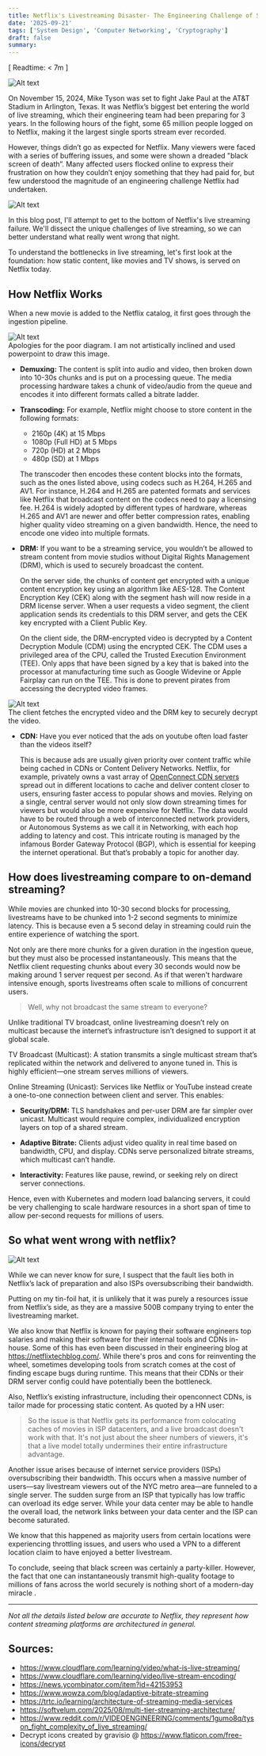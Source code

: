 ```yaml
---
title: Netflix's Livestreaming Disaster- The Engineering Challenge of Streaming at Scale
date: '2025-09-21'
tags: ['System Design', 'Computer Networking', 'Cryptography']
draft: false
summary:
---
```


[ Readtime: \< 7m ]


<div style={{ display: 'flex', justifyContent: 'center' }}>
  <img src="/static/images/tyson-v-paul.png" alt="Alt text" style={{ width: '50%' }} />
</div>

On November 15, 2024, Mike Tyson was set to fight Jake Paul at the AT&T Stadium in Arlington, Texas. It was Netflix’s biggest bet entering the world of live streaming, which their engineering team had been preparing for 3 years. In the following hours of the fight, some 65 million people logged on to Netflix, making it the largest single sports stream ever recorded.


However, things didn’t go as expected for Netflix. Many viewers were faced with a series of buffering issues, and some were shown a dreaded "black screen of death”. Many affected users flocked online to express their frustration on how they couldn’t enjoy something that they had paid for, but few understood the magnitude of an engineering challenge Netflix had undertaken.

<div style={{ display: 'flex', justifyContent: 'center' }}>
  <img src="/static/images/netflix-tv.png" alt="Alt text" style={{ width: '75%' }} />
</div>

In this blog post, I'll attempt to get to the bottom of Netflix's live streaming failure. We'll dissect the unique challenges of live streaming, so we can better understand what really went wrong that night.


To understand the bottlenecks in live streaming, let's first look at the foundation: how static content, like movies and TV shows, is served on Netflix today.

## How Netflix Works

When a new movie is added to the Netflix catalog, it first goes through the ingestion pipeline.

<div style={{ display: 'flex', justifyContent: 'center' }}>
  <img src="/static/images/content-ingestion.png" alt="Alt text" style={{ width: '120%' }} />
</div>
<span style={{ color: 'grey', fontSize: '0.8em', display: 'block', textAlign: 'center' }}>
  Apologies for the poor diagram. I am not artistically inclined and used powerpoint to draw this image.
</span>


 - __Demuxing:__  The content is split into audio and video, then broken down into 10-30s chunks and is put on a processing queue. The media processing hardware takes a chunk of video/audio from the queue and encodes it into different formats called a bitrate ladder.
 - __Transcoding:__ For example, Netflix might choose to store content in the following formats:
    - 2160p (4K) at 15 Mbps
    - 1080p (Full HD) at 5 Mbps
    - 720p (HD) at 2 Mbps
    - 480p (SD) at 1 Mbps

    The transcoder then encodes these content blocks into the formats, such as the ones listed above, using codecs such as H.264, H.265 and AV1. For instance, H.264 and H.265 are patented formats and services like Netflix that broadcast content on the codecs need to pay a licensing fee. H.264 is widely adopted by different types of hardware, whereas H.265 and AV1 are newer and offer better compression rates, enabling higher quality video streaming on a given bandwidth. Hence, the need to encode one video into multiple formats. 
 - __DRM:__ If you want to be a streaming service, you wouldn’t be allowed to stream content from movie studios without Digital Rights Management (DRM), which is used to securely broadcast the content.
   
   On the server side, the chunks of content get encrypted with a unique content encryption key using an algorithm like AES-128. The Content Encryption Key (CEK) along with the segment hash will now reside in a DRM license server. When a user requests a video segment, the client application sends its  credentials to this DRM server, and gets the CEK key encrypted with a Client Public Key. 

   On the client side, the DRM-encrypted video is decrypted by a Content Decryption Module (CDM) using the encrypted CEK. The CDM uses a privileged area of the CPU, called the Trusted Execution Environment (TEE). Only apps that have been signed by a key that is baked into the processor at manufacturing time such as Google Widevine or Apple Fairplay can run on the TEE. This is done to prevent pirates from accessing the decrypted video frames. 

  <div style={{ display: 'flex', justifyContent: 'center' }}>
  <img src="/static/images/decryption.png" alt="Alt text" style={{ width: '120%' }} />
  </div>
  <span style={{ color: 'grey', fontSize: '0.8em', display: 'block', textAlign: 'center' }}>
  The client fetches the encrypted video and the DRM key to securely decrypt the video.
  </span>

 - __CDN:__ Have you ever noticed that the ads on youtube often load faster than the videos itself? 

   This is because ads are usually given priority over content traffic while being cached in CDNs or Content Delivery Networks. Netflix, for example, privately owns a vast array of [OpenConnect CDN servers](https://openconnect.netflix.com/en/?utm_referrer=https://www.google.com/) spread out in different locations to cache and deliver content closer to users, ensuring faster access to popular shows and movies. Relying on a single, central server would not only slow down streaming times for viewers but would also be more expensive for Netflix. The data would have to be routed through a web of interconnected network providers, or Autonomous Systems as we call it in Networking, with each hop adding to latency and cost. This intricate routing is managed by the infamous Border Gateway Protocol (BGP), which is essential for keeping the internet operational. But that’s probably a topic for another day.

## How does livestreaming compare to on-demand streaming?
While movies are chunked into 10-30 second blocks for processing, livestreams have to be chunked into 1-2 second segments to minimize latency. This is because even a 5 second delay in streaming could ruin the entire experience of watching the sport.

Not only are there more chunks for a given duration in the ingestion queue, but they must also be processed instantaneously. This means that the Netflix client requesting chunks about every 30 seconds would now be making around 1 server request per second. As if that weren't hardware intensive enough, sports livestreams often scale to millions of concurrent users.

> Well, why not broadcast the same stream to everyone?

Unlike traditional TV broadcast, online livestreaming doesn’t rely on multicast because the internet’s infrastructure isn’t designed to support it at global scale.

TV Broadcast (Multicast): A station transmits a single multicast stream that’s replicated within the network and delivered to anyone tuned in. This is highly efficient—one stream serves millions of viewers.

Online Streaming (Unicast): Services like Netflix or YouTube instead create a one-to-one connection between client and server. This enables:
 - __Security/DRM:__ TLS handshakes and per-user DRM are far simpler over unicast. Multicast would require complex, individualized encryption layers on top of a shared stream.

 - __Adaptive Bitrate:__ Clients adjust video quality in real time based on bandwidth, CPU, and display. CDNs serve personalized bitrate streams, which multicast can’t handle.

 - __Interactivity:__ Features like pause, rewind, or seeking rely on direct server connections.

Hence, even with Kubernetes and modern load balancing servers, it could be very challenging to scale hardware resources in a short span of time to allow per-second requests for millions of users.


## So what went wrong with netflix?

  <div style={{ display: 'flex', justifyContent: 'center' }}>
  <img src="/static/images/angry-fan.png" alt="Alt text" style={{ width: '120%' }} />
  </div>

While we can never know for sure, I suspect that the fault lies both in Netflix’s lack of preparation and also ISPs oversubscribing their bandwidth.

Putting on my tin-foil hat, it is unlikely that it was purely a resources issue from Netflix’s side, as they are a massive 500B company trying to enter the livestreaming market.

We also know that Netflix is known for paying their software engineers top salaries and making their software for their internal tools and CDNs in-house. Some of this has even been discussed in their engineering blog at https://netflixtechblog.com/. While there's pros and cons for reinventing the wheel, sometimes developing tools from scratch comes at the cost of finding escape bugs during runtime. This means that their CDNs or their DRM server config could have potentially been the bottleneck. 

Also, Netflix’s existing infrastructure, including their openconnect CDNs, is tailor made for processing static content. As quoted by a HN user:

>So the issue is that Netflix gets its performance from colocating caches of movies in ISP datacenters, and a live broadcast doesn't work with that. It's not just about the sheer numbers of viewers, it's that a live model totally undermines their entire infrastructure advantage.


Another issue arises because of internet service providers (ISPs) oversubscribing their bandwidth. This occurs when a massive number of users—say livestream viewers out of the NYC metro area—are funneled to a single server. The sudden surge from an ISP that typically has low traffic can overload its edge server. While your data center may be able to handle the overall load, the network links between your data center and the ISP can become saturated. 

We know that this happened as majority users from certain locations were experiencing throttling issues, and users who used a VPN to a different location claim to have enjoyed a better livestream.

To conclude, seeing that black screen was certainly a party-killer. However, the fact that one can instantaneously transmit high-quality footage to millions of fans across the world securely is nothing short of a modern-day miracle .

___


*Not all the details listed below are accurate to Netflix, they represent how content streaming platforms are architectured in general.*
## Sources: 

 - https://www.cloudflare.com/learning/video/what-is-live-streaming/
 - https://www.cloudflare.com/learning/video/live-stream-encoding/
 - https://news.ycombinator.com/item?id=42153953
 - https://www.wowza.com/blog/adaptive-bitrate-streaming
 - https://trtc.io/learning/architecture-of-streaming-media-services
 - https://softvelum.com/2025/08/multi-tier-streaming-architecture/
 - https://www.reddit.com/r/VIDEOENGINEERING/comments/1gumo8q/tyson_fight_complexity_of_live_streaming/
 - Decrypt icons created by gravisio @ https://www.flaticon.com/free-icons/decrypt

